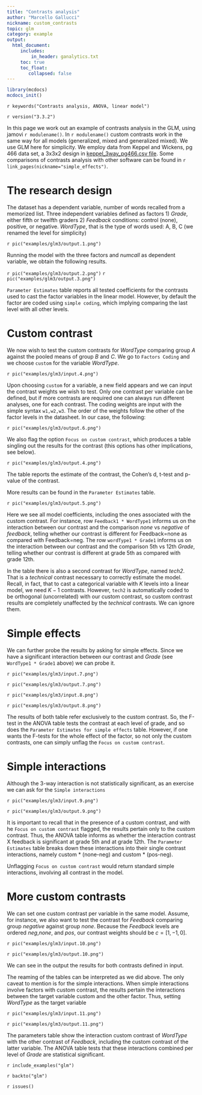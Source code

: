 ```yaml
---
title: "Contrasts analysis"
author: "Marcello Gallucci"
nickname: custom_contrasts
topic: glm
category: example
output: 
  html_document:
     includes:
         in_header: ganalytics.txt
     toc: true
     toc_float:
        collapsed: false
---
```


```r
library(mcdocs)
mcdocs_init()


```


`r keywords("Contrasts analysis, ANOVA, linear model")`

`r version("3.3.2")`

In this page we work out an example of contrasts analysis in the GLM, using jamovi `r modulename()`. In `r modulename()` custom contrasts work in the same way for all models (generalized, mixed and generalized mixed). We use GLM here for simplicity. We employ data from Keppel and Wickens, pg 466 data set, a 3x3x2 design  in [keppel_3way_pg466.csv file](https://github.com/gamlj/gamlj/blob/master/data/keppel_3way_pg466.csv). Some comparisons of contrasts analysis with other software can be found in `r link_pages(nickname="simple_effects")`.

# The research design

The dataset has a dependent variable, number of words recalled from a memorized list. Three independent variables defined as factors 1) _Grade_,  either fifth or twelfth graders 2) _Feedback_ conditions: control (none), positive, or negative. _WordType_, that is the type of words used: A, B, C (we renamed the level for simplicity)

`r pic("examples/glm3/output.1.png")`

Running the model with the three factors and _numcall_ as dependent variable, we obtain the following results.

`r pic("examples/glm3/output.2.png")`
`r pic("examples/glm3/output.3.png")`

`Parameter Estimates` table reports all tested coefficients for the contrasts used to cast the factor variables in the linear model. However, by default the factor are coded using `simple coding`, which implying comparing the last level with all other levels.

# Custom contrast

We now wish to test the custom contrasts for _WordType_ comparing group _A_ against the pooled means of group _B_ and _C_. We go to `Factors Coding` and we choose `custom` for the variable _WordType_.

`r pic("examples/glm3/input.4.png")`

Upon choosing `custom` for a variable, a new field appears and we can input the contrast weights we wish to test. Only one contrast per variable can be defined, but if more contrasts are required one can always run different analyses, one for each contrast. The coding weights are input with the simple syntax `w1,w2,w3`.  The order of the weights follow the other of the factor levels in the datasheet. In our case, the following:

`r pic("examples/glm3/output.6.png")`

We also flag the option `Focus on custom contrast`, which produces a table singling out the results for the contrast (this options has other implications, see below).

`r pic("examples/glm3/output.4.png")`

The table reports the estimate of the contrast, the Cohen's d, t-test and p-value of the contrast. 

More results can be found in the `Parameter Estimates` table.

`r pic("examples/glm3/output.5.png")`

Here we see all model coefficients, including the ones associated with the custom contrast. For instance, row `Feedback1 * WordType1` informs us on the interaction between our contrast and the comparison _none_ vs _negative_ of _feedback_, telling whether our contrast is different for Feedback=none as compared with Feedback=neg. The row `wordType1 * Grade1` informs us on the interaction between our contrast and the comparison 5th vs 12th  _Grade_, telling whether our contrast is different at grade 5th as compared with grade 12th. 

In the table there is also a second contrast for _WordType_, named _tech2_. That is a _technical_ contrast necessary to correctly estimate the model. Recall, in fact, that to cast a categorical variable with $K$ levels into a linear model, we need $K-1$ contrasts. However, `tech2` is automatically coded to be orthogonal (uncorrelated) with our custom contrast, so custom contrast results are completely unaffected by the _technical_ contrasts. We can ignore them.


# Simple effects

We can further probe the results by asking for simple effects. Since we have a significant interaction between our contrast and _Grade_ (see `WordType1 * Grade1` above) we can probe it.


`r pic("examples/glm3/input.7.png")`

`r pic("examples/glm3/output.7.png")`

`r pic("examples/glm3/input.8.png")`

`r pic("examples/glm3/output.8.png")`

The results of both table refer exclusively to the custom contrast. So, the F-test in the ANOVA table tests the contrast at each level of grade, and so does the `Parameter Estimates for simple effects` table. However, if one wants the F-tests for the whole effect of the factor, so not only the custom contrasts, one can simply unflag the `Focus on custom contrast`.

# Simple interactions

Although the 3-way interaction is not statistically significant, as an exercise we can ask for the `Simple interactions` 

`r pic("examples/glm3/input.9.png")`

`r pic("examples/glm3/output.9.png")`

It is important to recall that in the presence of a custom contrast, and with he `Focus on custom contrast` flagged, the results pertain only to the custom contrast. Thus, the ANOVA table informs as whether the interaction contrast X feedback is significant at grade 5th and at grade 12th. The `Parameter Estimates` table breaks down these interactions into their single contrast interactions, namely custom * (none-neg) and custom * (pos-neg). 

Unflagging `Focus on custom contrast` would return standard simple interactions, involving all contrast in the model. 

# More custom contrasts

We can set one custom contrast per variable in the same model. Assume, for instance, we also want to test the contrast for _Feedback_ comparing group _negative_ against group  _none_. Because the _Feedback_ levels are ordered _neg_,_none_, and _pos_, our contrast weights should be $c=[1,-1,0]$.

`r pic("examples/glm3/input.10.png")`

`r pic("examples/glm3/output.10.png")`

We can see in the output the results for both contrasts defined in input.

The reaming of the tables can be interpreted as we did above. The only caveat to mention is for the simple interactions. When simple interactions involve factors with custom contrast, the results pertain the interactions between the target variable custom and the other factor. Thus, setting _WordType_ as the target variable

`r pic("examples/glm3/input.11.png")`

`r pic("examples/glm3/output.11.png")`

The parameters table show the interaction custom contrast of _WordType_ with the other contrast of _Feedback_, including the custom contrast of the latter variable. The ANOVA table tests that these interactions combined per level of _Grade_ are statistical significant.


`r include_examples("glm")`

`r backto("glm")`


`r issues()`


